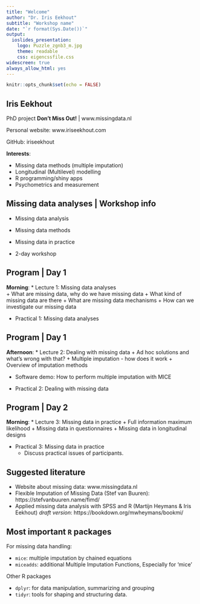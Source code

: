 ```yaml
---
title: "Welcome"
author: "Dr. Iris Eekhout"
subtitle: "Workshop name"
date: "`r format(Sys.Date())`"
output: 
  ioslides_presentation:
    logo: Puzzle_zgnb3_m.jpg
    theme: readable
    css: eigencssfile.css
widescreen: true
always_allow_html: yes
---
```


```r
knitr::opts_chunk$set(echo = FALSE)
```

## Iris Eekhout

PhD project **Don't Miss Out!** | www.missingdata.nl

Personal website: www.iriseekhout.com

GitHub: iriseekhout

**Interests**:

* Missing data methods (multiple imputation)
* Longitudinal (Multilevel) modelling
* R programming/shiny apps
* Psychometrics and measurement



## Missing data analyses | Workshop info

* Missing data analysis
* Missing data methods
* Missing data in practice

* 2-day workshop


## Program | Day 1

**Morning**:
<!----(62 slides)-->
* Lecture 1: Missing data analyses  
  + What are missing data, why do we have missing data
	+ What kind of missing data are there
	+ What are missing data mechanisms
	+ How can we investigate our missing data

* Practical 1: Missing data analyses 

## Program | Day 1

**Afternoon**:
<!----(22 slides ad hoc; 53 slides MI + methods)-->
* Lecture 2: Dealing with missing data 
	+ Ad hoc solutions and what's wrong with that?
	+ Multiple imputation - how does it work
	+ Overview of imputation methods
	
* Software demo: How to perform multiple imputation with MICE 

* Practical 2: Dealing with missing data


## Program | Day 2

**Morning**:
<!----(13 slides FIML 17 slides longitudinal )-->
* Lecture 3: Missing data in practice
	+ Full information maximum likelihood
	+ Missing data in questionnaires
	+ Missing data in longitudinal designs

* Practical 3: Missing data in practice
	+ Discuss practical issues of participants.


## Suggested literature

* Website about missing data: www.missingdata.nl
* Flexible Imputation of Missing Data (Stef van Buuren): https://stefvanbuuren.name/fimd/
* Applied missing data analysis with SPSS and R (Martijn Heymans & Iris Eekhout) *draft version*: https://bookdown.org/mwheymans/bookmi/


## Most important `R` packages

For missing data handling:

* `mice`: multiple imputation by chained equations
* `miceadds`: additional Multiple Imputation Functions, Especially for 'mice'

Other R packages

* `dplyr`: for data manipulation, summarizing and grouping
* `tidyr`: tools for shaping and structuring data.